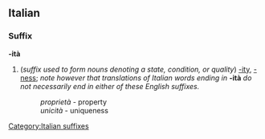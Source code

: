 ==Italian==
===Suffix===
'''-ità'''

#(''suffix used to form nouns denoting a state, condition, or quality'') [[-ity]], [[-ness]]; ''note however that translations of Italian words ending in'' '''-ità''' ''do not necessarily end in either of these English suffixes.''
#:''proprietà'' - property
#:''unicità'' - uniqueness
#:<!--example of -à in Italian that is neither -(i)ty nor -ness in English needed here-->
[[Category:Italian suffixes]]